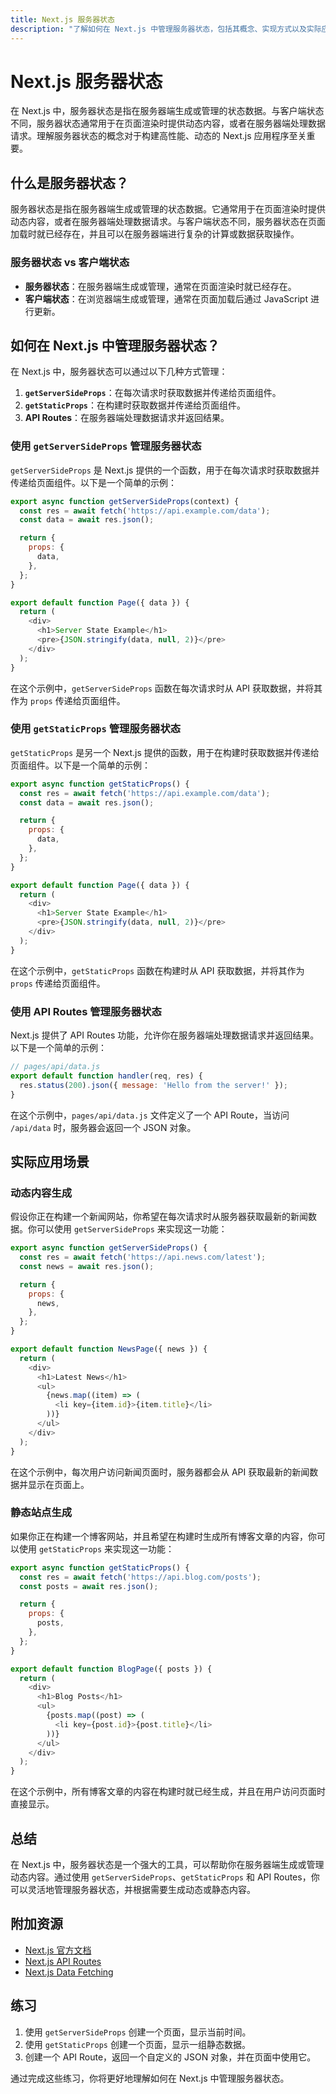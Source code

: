```yaml
---
title: Next.js 服务器状态
description: "了解如何在 Next.js 中管理服务器状态，包括其概念、实现方式以及实际应用场景。"
---
```


# Next.js 服务器状态

在 Next.js 中，服务器状态是指在服务器端生成或管理的状态数据。与客户端状态不同，服务器状态通常用于在页面渲染时提供动态内容，或者在服务器端处理数据请求。理解服务器状态的概念对于构建高性能、动态的 Next.js 应用程序至关重要。

## 什么是服务器状态？

服务器状态是指在服务器端生成或管理的状态数据。它通常用于在页面渲染时提供动态内容，或者在服务器端处理数据请求。与客户端状态不同，服务器状态在页面加载时就已经存在，并且可以在服务器端进行复杂的计算或数据获取操作。

### 服务器状态 vs 客户端状态

- **服务器状态**：在服务器端生成或管理，通常在页面渲染时就已经存在。
- **客户端状态**：在浏览器端生成或管理，通常在页面加载后通过 JavaScript 进行更新。

## 如何在 Next.js 中管理服务器状态？

在 Next.js 中，服务器状态可以通过以下几种方式管理：

1. **`getServerSideProps`**：在每次请求时获取数据并传递给页面组件。
2. **`getStaticProps`**：在构建时获取数据并传递给页面组件。
3. **API Routes**：在服务器端处理数据请求并返回结果。

### 使用 `getServerSideProps` 管理服务器状态

`getServerSideProps` 是 Next.js 提供的一个函数，用于在每次请求时获取数据并传递给页面组件。以下是一个简单的示例：

```javascript
export async function getServerSideProps(context) {
  const res = await fetch('https://api.example.com/data');
  const data = await res.json();

  return {
    props: {
      data,
    },
  };
}

export default function Page({ data }) {
  return (
    <div>
      <h1>Server State Example</h1>
      <pre>{JSON.stringify(data, null, 2)}</pre>
    </div>
  );
}
```

在这个示例中，`getServerSideProps` 函数在每次请求时从 API 获取数据，并将其作为 `props` 传递给页面组件。

### 使用 `getStaticProps` 管理服务器状态

`getStaticProps` 是另一个 Next.js 提供的函数，用于在构建时获取数据并传递给页面组件。以下是一个简单的示例：

```javascript
export async function getStaticProps() {
  const res = await fetch('https://api.example.com/data');
  const data = await res.json();

  return {
    props: {
      data,
    },
  };
}

export default function Page({ data }) {
  return (
    <div>
      <h1>Server State Example</h1>
      <pre>{JSON.stringify(data, null, 2)}</pre>
    </div>
  );
}
```

在这个示例中，`getStaticProps` 函数在构建时从 API 获取数据，并将其作为 `props` 传递给页面组件。

### 使用 API Routes 管理服务器状态

Next.js 提供了 API Routes 功能，允许你在服务器端处理数据请求并返回结果。以下是一个简单的示例：

```javascript
// pages/api/data.js
export default function handler(req, res) {
  res.status(200).json({ message: 'Hello from the server!' });
}
```

在这个示例中，`pages/api/data.js` 文件定义了一个 API Route，当访问 `/api/data` 时，服务器会返回一个 JSON 对象。

## 实际应用场景

### 动态内容生成

假设你正在构建一个新闻网站，你希望在每次请求时从服务器获取最新的新闻数据。你可以使用 `getServerSideProps` 来实现这一功能：

```javascript
export async function getServerSideProps() {
  const res = await fetch('https://api.news.com/latest');
  const news = await res.json();

  return {
    props: {
      news,
    },
  };
}

export default function NewsPage({ news }) {
  return (
    <div>
      <h1>Latest News</h1>
      <ul>
        {news.map((item) => (
          <li key={item.id}>{item.title}</li>
        ))}
      </ul>
    </div>
  );
}
```

在这个示例中，每次用户访问新闻页面时，服务器都会从 API 获取最新的新闻数据并显示在页面上。

### 静态站点生成

如果你正在构建一个博客网站，并且希望在构建时生成所有博客文章的内容，你可以使用 `getStaticProps` 来实现这一功能：

```javascript
export async function getStaticProps() {
  const res = await fetch('https://api.blog.com/posts');
  const posts = await res.json();

  return {
    props: {
      posts,
    },
  };
}

export default function BlogPage({ posts }) {
  return (
    <div>
      <h1>Blog Posts</h1>
      <ul>
        {posts.map((post) => (
          <li key={post.id}>{post.title}</li>
        ))}
      </ul>
    </div>
  );
}
```

在这个示例中，所有博客文章的内容在构建时就已经生成，并且在用户访问页面时直接显示。

## 总结

在 Next.js 中，服务器状态是一个强大的工具，可以帮助你在服务器端生成或管理动态内容。通过使用 `getServerSideProps`、`getStaticProps` 和 API Routes，你可以灵活地管理服务器状态，并根据需要生成动态或静态内容。

## 附加资源

- [Next.js 官方文档](https://nextjs.org/docs)
- [Next.js API Routes](https://nextjs.org/docs/api-routes/introduction)
- [Next.js Data Fetching](https://nextjs.org/docs/basic-features/data-fetching)

## 练习

1. 使用 `getServerSideProps` 创建一个页面，显示当前时间。
2. 使用 `getStaticProps` 创建一个页面，显示一组静态数据。
3. 创建一个 API Route，返回一个自定义的 JSON 对象，并在页面中使用它。

通过完成这些练习，你将更好地理解如何在 Next.js 中管理服务器状态。
